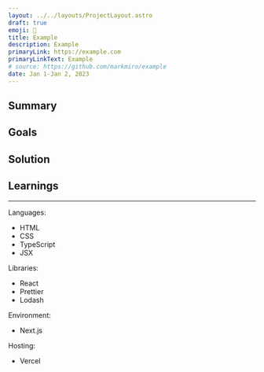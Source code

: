 ```yaml
---
layout: ../../layouts/ProjectLayout.astro
draft: true
emoji: 🔨
title: Example
description: Example
primaryLink: https://example.com
primaryLinkText: Example
# source: https://github.com/markmiro/example
date: Jan 1-Jan 2, 2023
---
```



## Summary



## Goals



## Solution



## Learnings



---

Languages:

- HTML
- CSS
- TypeScript
- JSX

Libraries:

- React
- Prettier
- Lodash

Environment:

- Next.js

Hosting:

- Vercel
